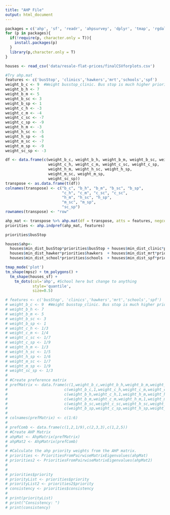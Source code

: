 ```yaml
---
title: "AHP File"
output: html_document
---
```

```r
packages = c('ahp', 'sf', 'readr', 'ahpsurvey', 'dplyr', 'tmap', 'rgdal', 'tidyverse')
for (p in packages){ 
  if(!require(p, character.only = T)){
    install.packages(p)
  }
  library(p,character.only = T) 
}
```

```r
houses <- read_csv('data/resale-flat-prices/finalCSVforplots.csv')
```

```r
#Try ahp.mat
features <- c('busStop', 'clinics','hawkers','mrt','schools','spf')
weight_b_c <- 9  #Weight busstop_clinic. Bus stop is much higher priority than clinic
weight_b_h <- 7
weight_b_m <- 5
weight_b_sc <- 3
weight_b_sp <- 1
weight_c_h <- -3
weight_c_m <- -4
weight_c_sc <- -7
weight_c_sp <- -9
weight_h_m <- -3
weight_h_sc <- -5
weight_h_sp <- -6
weight_m_sc <- -7
weight_m_sp <- -9
weight_sc_sp <- -3

df <- data.frame(c(weight_b_c, weight_b_h, weight_b_m, weight_b_sc, weight_b_sp,
                   weight_c_h, weight_c_m, weight_c_sc, weight_c_sp, 
                   weight_h_m, weight_h_sc, weight_h_sp,
                   weight_m_sc, weight_m_sp,
                   weight_sc_sp))
transpose <- as.data.frame(t(df))
colnames(transpose) <- c("b_c", "b_h", "b_m", "b_sc", "b_sp",
                         "c_h", "c_m", "c_sc", "c_sc",
                         "h_m", "h_sc", "h_sp",
                         "m_sc", "m_sp",
                         "sc_sp")
rownames(transpose) <- "row"

ahp_mat <- transpose %>% ahp.mat(df = transpose, atts = features, negconvert = T) %>% head(3)
priorities <- ahp.indpref(ahp_mat, features)

priorities$busStop
```

```r
houses$ahp<- 
  houses$min_dist_busStop*priorities$busStop + houses$min_dist_clinic*priorities$clinics +
  houses$min_dist_hawker*priorities$hawkers  + houses$min_dist_mrt*priorities$mrt +
  houses$min_dist_school*priorities$schools  + houses$min_dist_spf*priorities$spf
```

```r
tmap_mode('plot')
tm_shape(mpsz) + tm_polygons() + 
  tm_shape(houses_sf) +
    tm_dots(col='ahp', #School here but change to anything
            style='quantile',
            size=0.5)

```
```r
# features <- c('busStop', 'clinics','hawkers','mrt','schools','spf')
# weight_b_c <- 9  #Weight busstop_clinic. Bus stop is much higher priority than clinic
# weight_b_h <- 7
# weight_b_m <- 5
# weight_b_sc <- 3
# weight_b_sp <- 1
# weight_c_h <- 1/3
# weight_c_m <- 1/4
# weight_c_sc <- 1/7
# weight_c_sp <- 1/9
# weight_h_m <- 1/3
# weight_h_sc <- 1/5
# weight_h_sp <- 1/6
# weight_m_sc <- 1/7
# weight_m_sp <- 1/9
# weight_sc_sp <- 1/3
# 
# #Create preference matrix
# prefMatrix <- data.frame(c(1,weight_b_c,weight_b_h,weight_b_m,weight_b_sc,weight_b_sp),
#                         c(weight_b_c,1,weight_c_h,weight_c_m,weight_c_sc,weight_c_sp),
#                         c(weight_b_h,weight_c_h,1,weight_h_m,weight_h_sc,weight_h_sp),
#                         c(weight_b_m,weight_c_m,weight_h_m,1,weight_m_sc,weight_m_sp),
#                         c(weight_b_sc,weight_c_sc,weight_h_sc,weight_m_sc,1,weight_sc_sp),
#                         c(weight_b_sp,weight_c_sp,weight_h_sp,weight_m_sp,weight_sc_sp,1))
# 
# colnames(prefMatrix) <- c(1:6)
# 
# prefComb <- data.frame(c(1,2,1/9),c(2,3,3),c(1,2,5))
# #Create AHP Matrix
# ahpMat <- AhpMatrix(prefMatrix)
# ahpMat2 <- AhpMatrix(prefComb)
# 
# #Calculate the ahp priority weights from the AHP matrix.
# priorities <- PrioritiesFromPairwiseMatrixEigenvalues(ahpMat)
# priorities2 <- PrioritiesFromPairwiseMatrixEigenvalues(ahpMat2)
# 
# 
# priorities$priority
# priorityList <- priorities$priority
# priorityList2 <- priorities2$priority
# consistency <- priorities$consistency
# 
# print(priorityList)
# print("Consistency: ")
# print(consistency)
```